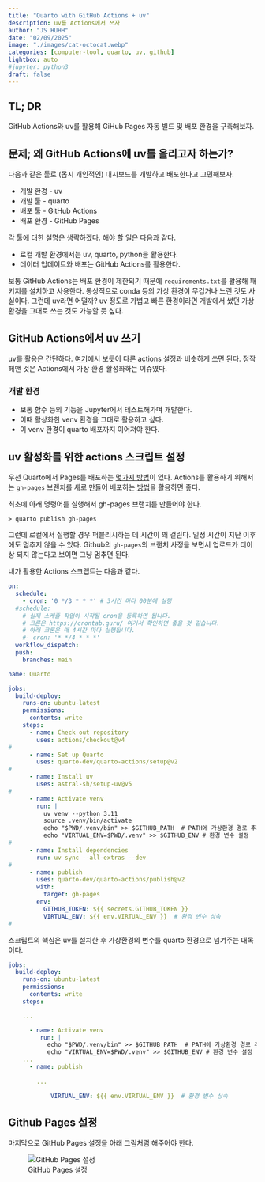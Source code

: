 ```yaml
---
title: "Quarto with GitHub Actions + uv" 
description: uv를 Actions에서 쓰자   
author: "JS HUHH"
date: "02/09/2025"
image: "./images/cat-octocat.webp"
categories: [computer-tool, quarto, uv, github]
lightbox: auto
#jupyter: python3
draft: false
---
```


## TL; DR
GitHub Actions와 uv를 활용해 GiHub Pages 자동 빌드 및 배포 환경을 구축해보자. 

## 문제; 왜 GitHub Actions에 uv를 올리고자 하는가?

다음과 같은 툴로 (몹시 개인적인) 대시보드를 개발하고 배포한다고 고민해보자. 

- 개발 환경 - uv 
- 개발 툴 - quarto 
- 배포 툴 -  GitHub Actions 
- 배포 환경 - GitHub Pages 

각 툴에 대한 설명은 생략하겠다. 해야 할 일은 다음과 같다.  

- 로컬 개발 환경에서는 uv, quarto, python을 활용한다. 
- 데이터 업데이트와 배포는 GitHub Actions를 활용한다. 

보통 GitHub Actions는 배포 환경이 제한되기 때문에 `requirements.txt`를 활용해 패키지를 설치하고 사용한다. 통상적으로 conda 등의 가상 환경이 무겁거나 느린 것도 사실이다. 그런데 uv라면 어떨까? uv 정도로 가볍고 빠른 환경이라면 개발에서 썼던 가상환경을 그대로 쓰는 것도 가능할 듯 싶다. 

## GitHub Actions에서 uv 쓰기 

uv를 활용은 간단하다. [여기](https://docs.astral.sh/uv/guides/integration/github/)에서 보듯이 다른 actions 설정과 비슷하게 쓰면 된다. 정작 헤맨 것은 Actions에서 가상 환경 활성화하는 이슈였다.

### 개발 환경 

- 보통 함수 등의 기능을 Jupyter에서 테스트해가며 개발한다. 
- 이때 활상화한 venv 환경을 그대로 활용하고 싶다. 
- 이 venv 환경이 quarto 배포까지 이어져야 한다.  

## uv 활성화를 위한 actions 스크립트 설정 

우선 Quarto에서 Pages를 배포하는 [몇가지 방법](https://quarto.org/docs/publishing/github-pages.html)이 있다. Actions를 활용하기 위해서는 `gh-pages` 브랜치를 새로 만들어 배포하는 [방법](https://quarto.org/docs/publishing/github-pages.html#publish-action)을 활용하면 좋다. 

최초에 아래 명령어를 실행해서 gh-pages 브랜치를 만들어야 한다.

```
> quarto publish gh-pages
```

그런데 로컬에서 실행할 경우 퍼블리시하는 데 시간이 꽤 걸린다. 일정 시간이 지난 이후에도 멈추지 않을 수 있다. Github의 `gh-pages`의 브랜치 사정을 보면서 업로드가 더이상 되지 않는다고 보이면 그냥 멈추면 된다. 

내가 활용한 Actions 스크랩트는 다음과 같다. 

```yaml
on:
  schedule:
    - cron: '0 */3 * * *' # 3시간 마다 00분에 실행 
  #schedule:
    # 실제 스케쥴 작업이 시작될 cron을 등록하면 됩니다.
    # 크론은 https://crontab.guru/ 여기서 확인하면 좋을 것 같습니다.
    # 아래 크론은 매 4시간 마다 실행됩니다.
    #- cron: '* */4 * * *'  
  workflow_dispatch:    
  push:
    branches: main

name: Quarto

jobs:
  build-deploy:
    runs-on: ubuntu-latest
    permissions:
      contents: write
    steps:
      - name: Check out repository
        uses: actions/checkout@v4
#
      - name: Set up Quarto
        uses: quarto-dev/quarto-actions/setup@v2
#
      - name: Install uv
        uses: astral-sh/setup-uv@v5
#
      - name: Activate venv
        run: |
          uv venv --python 3.11
          source .venv/bin/activate
          echo "$PWD/.venv/bin" >> $GITHUB_PATH  # PATH에 가상환경 경로 추가
          echo "VIRTUAL_ENV=$PWD/.venv" >> $GITHUB_ENV # 환경 변수 설정
#    
      - name: Install dependencies
        run: uv sync --all-extras --dev
#      
      - name: publish
        uses: quarto-dev/quarto-actions/publish@v2
        with: 
          target: gh-pages
        env:
          GITHUB_TOKEN: ${{ secrets.GITHUB_TOKEN }}    
          VIRTUAL_ENV: ${{ env.VIRTUAL_ENV }}  # 환경 변수 상속      
#
```

스크립트의 핵심은 uv를 설치한 후 가상환경의 변수를 quarto 환경으로 넘겨주는 대목이다. 

```yaml
jobs:
  build-deploy:
    runs-on: ubuntu-latest
    permissions:
      contents: write
    steps:

    ...

      - name: Activate venv
         run: |
           echo "$PWD/.venv/bin" >> $GITHUB_PATH  # PATH에 가상환경 경로 추가
           echo "VIRTUAL_ENV=$PWD/.venv" >> $GITHUB_ENV # 환경 변수 설정
    ...
      - name: publish
        
        ...

            VIRTUAL_ENV: ${{ env.VIRTUAL_ENV }}  # 환경 변수 상속      
```

## Github Pages 설정 

마지막으로 GitHub Pages 설정을 아래 그림처럼 해주어야 한다.


:::{layout="[[-0.2, 1, -0.2]]"}
![GitHub Pages 설정](./images/github-pages-01.png){#fig-1}
:::
